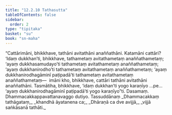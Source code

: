 ```yaml
---
title: "12.2.10 Tathasutta"
tableOfContents: false
sidebar:
  order: 2
type: "tipitaka"
basket: "su"
book: "sn-maha"
---
```



<DynamicBreadcrumb />

<Division number="1090" book="sn-maha" bookNo="14" page="377">

<Paragraph number="2258" book="sn-maha">
“Cattārimāni, bhikkhave, tathāni avitathāni anaññathāni. Katamāni cattāri? ‘Idaṃ dukkhan’ti, bhikkhave, tathametaṃ avitathametaṃ anaññathametaṃ; ‘ayaṃ dukkhasamudayo’ti tathametaṃ avitathametaṃ anaññathametaṃ; ‘ayaṃ dukkhanirodho’ti tathametaṃ avitathametaṃ anaññathametaṃ; ‘ayaṃ dukkhanirodhagāminī paṭipadā’ti tathametaṃ avitathametaṃ anaññathametaṃ—  imāni kho, bhikkhave, cattāri tathāni avitathāni anaññathāni.
</Paragraph>

<Paragraph number="2259" book="sn-maha">
Tasmātiha, bhikkhave, ‘idaṃ dukkhan’ti yogo karaṇīyo …pe…  ‘ayaṃ dukkhanirodhagāminī paṭipadā’ti yogo karaṇīyo”ti.

</Paragraph>
</Division>

<Paragraph number="2260" type="center" book="sn-maha">
Dasamaṃ.



</Paragraph>

<Paragraph number="2261" type="center" book="sn-maha">
Dhammacakkappavattanavaggo dutiyo.



</Paragraph>

<Paragraph number="2262" type="center" book="sn-maha">
Tassuddānaṃ


</Paragraph>

<Paragraph number="2263" type="verses" book="sn-maha">
_Dhammacakkaṃ tathāgataṃ,_  
_khandhā āyatanena ca;_  
_Dhāraṇā ca dve avijjā,_  
_vijjā saṅkāsanā tathāti._
</Paragraph>